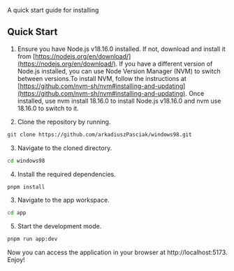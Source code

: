 
<Meta title="Installation" />

<Title>Installation</Title>

<Subtitle>A quick start guide for installing</Subtitle>

## Quick Start

1. Ensure you have Node.js v18.16.0 installed. If not, download and install it from [https://nodejs.org/en/download/](https://nodejs.org/en/download/). If you have a different version of Node.js installed, you can use Node Version Manager (NVM) to switch between versions.To install NVM, follow the instructions at [https://github.com/nvm-sh/nvm#installing-and-updating](https://github.com/nvm-sh/nvm#installing-and-updating). Once installed, use nvm install 18.16.0 to install Node.js v18.16.0 and nvm use 18.16.0 to switch to it.

2. Clone the repository by running.

```bash
git clone https://github.com/arkadiuszPasciak/windows98.git
```

3. Navigate to the cloned directory.

```bash
cd windows98
```

4. Install the required dependencies.

```bash
pnpm install
```

3. Navigate to the app workspace.

```bash
cd app
```

5. Start the development mode.

```bash
pnpm run app:dev
```

Now you can access the application in your browser at http://localhost:5173. Enjoy!
